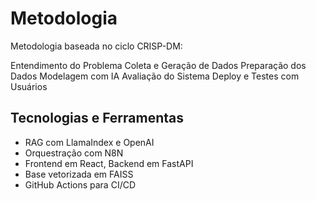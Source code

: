 # Metodologia

Metodologia baseada no ciclo CRISP-DM:

Entendimento do Problema
Coleta e Geração de Dados
Preparação dos Dados
Modelagem com IA
Avaliação do Sistema
Deploy e Testes com Usuários

## Tecnologias e Ferramentas

- RAG com LlamaIndex e OpenAI
- Orquestração com N8N
- Frontend em React, Backend em FastAPI
- Base vetorizada em FAISS
- GitHub Actions para CI/CD

